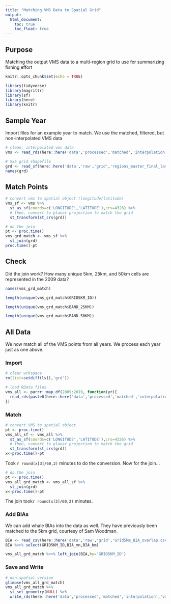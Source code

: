 ```yaml
---
title: "Matching VMS Data to Spatial Grid"
output: 
  html_document:
    toc: true
    toc_float: true
---
```


## Purpose

Matching the output VMS data to a multi-region grid to use for summarizing fishing effort

```r
knitr::opts_chunk$set(echo = TRUE)
```

```r
library(tidyverse)
library(magrittr)
library(sf)
library(here)
library(knitr)
```


## Sample Year

Import files for an example year to match. We use the matched, filtered, but non-interpolated VMS data

```r
# clean, interpolated vms data
vms <- read_rds(here::here('data','processed','matched','interpolation','2012interpolated.rds'))

# 5x5 grid shapefile
grd <- read_sf(here::here('data','raw','grid','regions_master_final_lamb.shp'))
names(grd)

```

## Match Points

```r
# convert vms to spatial object (longitude/latitude)
vms_sf <- vms %>%
  st_as_sf(coords=c('LONGITUDE','LATITUDE'),crs=4326) %>% 
  # then, convert to planar projection to match the grid
  st_transform(st_crs(grd))

# do the join
pt <- proc.time()
vms_grd_match <- vms_sf %>%
  st_join(grd)
proc.time()-pt
```

## Check

Did the join work? How many unique 5km, 25km, and 50km cells are represented in the 2009 data?

```r
names(vms_grd_match)

length(unique(vms_grd_match$GRID5KM_ID))

length(unique(vms_grd_match$BAND_25KM))

length(unique(vms_grd_match$BAND_50KM))
```

## All Data

We now match all of the VMS points from all years. We process each year just as one above.

### Import

```r
# clear wrkspace
rm(list=setdiff(ls(),'grd'))

# load RData files
vms_all <- purrr::map_df(2009:2019, function(yr){
  read_rds(paste0(here::here('data','processed','matched','interpolation'),'/',yr,"interpolated.rds"))
})
```

### Match

```r
# convert VMS to spatial object
pt <- proc.time()
vms_all_sf <- vms_all %>%
  st_as_sf(coords=c('LONGITUDE','LATITUDE'),crs=4326) %>% 
  # then, convert to planar projection to match the grid
  st_transform(st_crs(grd))
x<-proc.time()-pt
```

Took `r round(x[3]/60,2)` minutes to do the conversion. Now for the join...

```r
# do the join
pt <- proc.time()
vms_all_grd_match <- vms_all_sf %>%
  st_join(grd)
x<-proc.time()-pt
```

The join took`r round(x[3]/60,2)` minutes.

### Add BIAs

We can add whale BIAs into the data as well. They have previously been matched to the 5km grid, courtesy of Sam Woodman.

```r
BIA <- read_csv(here::here('data','raw','grid','Grid5km_BIA_overlap.csv'),col_types = cols())
BIA %<>% select(GRID5KM_ID,BIA_mn,BIA_bm)

vms_all_grd_match %<>% left_join(BIA,by='GRID5KM_ID')
```

### Save and Write

```r
# non-spatial version
glimpse(vms_all_grd_match)
vms_all_grd_match %>% 
  st_set_geometry(NULL) %>% 
  write_rds(here::here('data','processed','matched','interpolation','vms_all_interpolated_w_grd.rds'))
```






